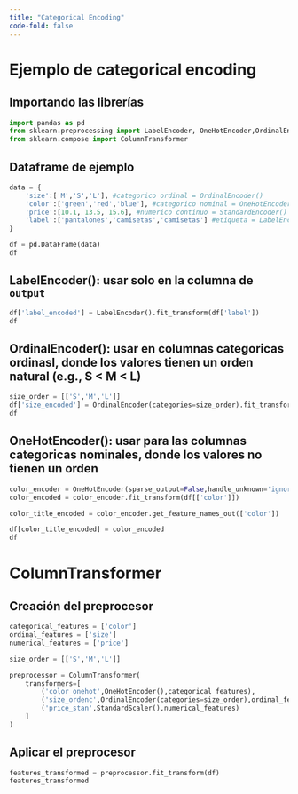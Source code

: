 ```yaml
---
title: "Categorical Encoding"
code-fold: false
---
```


# Ejemplo de categorical encoding

## Importando las librerías
```python
import pandas as pd
from sklearn.preprocessing import LabelEncoder, OneHotEncoder,OrdinalEncoder,StandardScaler, MinMaxScaler
from sklearn.compose import ColumnTransformer
```

## Dataframe de ejemplo

```python

data = {
    'size':['M','S','L'], #categorico ordinal = OrdinalEncoder()
    'color':['green','red','blue'], #categorico nominal = OneHotEncoder()
    'price':[10.1, 13.5, 15.6], #numerico continuo = StandardEncoder()
    'label':['pantalones','camisetas','camisetas'] #etiqueta = LabelEncoder()
}

df = pd.DataFrame(data)
df
```

## LabelEncoder(): usar solo en la columna de `output`

```python
df['label_encoded'] = LabelEncoder().fit_transform(df['label'])
df
```

##  OrdinalEncoder(): usar en columnas categoricas ordinasl, donde los valores tienen un orden natural (e.g., S < M < L)


```python

size_order = [['S','M','L']]
df['size_encoded'] = OrdinalEncoder(categories=size_order).fit_transform(df[['size']])
df
```

## OneHotEncoder(): usar para las columnas categoricas nominales, donde los valores no tienen un orden


```python

color_encoder = OneHotEncoder(sparse_output=False,handle_unknown='ignore')
color_encoded = color_encoder.fit_transform(df[['color']])

color_title_encoded = color_encoder.get_feature_names_out(['color'])

df[color_title_encoded] = color_encoded
df

```

# ColumnTransformer

## Creación del preprocesor
```python

categorical_features = ['color']
ordinal_features = ['size']
numerical_features = ['price']

size_order = [['S','M','L']]

preprocessor = ColumnTransformer(
    transformers=[
        ('color_onehot',OneHotEncoder(),categorical_features), 
        ('size_ordenc',OrdinalEncoder(categories=size_order),ordinal_features),
        ('price_stan',StandardScaler(),numerical_features)
    ]
)

```

## Aplicar el preprocesor


```python
features_transformed = preprocessor.fit_transform(df)
features_transformed
```